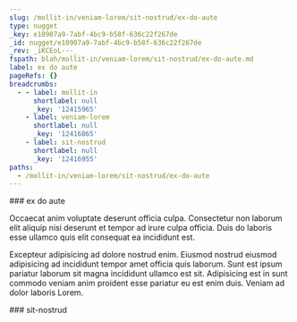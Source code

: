 ```yaml
---
slug: /mollit-in/veniam-lorem/sit-nostrud/ex-do-aute
type: nugget
_key: e10907a9-7abf-4bc9-b58f-636c22f267de
_id: nugget/e10907a9-7abf-4bc9-b58f-636c22f267de
_rev: _iKCEoL---_
fspath: blah/mollit-in/veniam-lorem/sit-nostrud/ex-do-aute.md
label: ex do aute
pageRefs: {}
breadcrumbs:
  - - label: mollit-in
      shortlabel: null
      _key: '12415965'
    - label: veniam-lorem
      shortlabel: null
      _key: '12416865'
    - label: sit-nostrud
      shortlabel: null
      _key: '12416955'
paths:
  - /mollit-in/veniam-lorem/sit-nostrud/ex-do-aute
---
```


<NuggetArea>
<Nugget slug="/mollit-in/veniam-lorem/sit-nostrud/ex-do-aute" type="nugget" _key="e10907a9-7abf-4bc9-b58f-636c22f267de" _id="nugget/e10907a9-7abf-4bc9-b58f-636c22f267de" _rev="_iKCEoL---_" fspath="blah/mollit-in/veniam-lorem/sit-nostrud/ex-do-aute.md" label="ex do aute" paths="/mollit-in/veniam-lorem/sit-nostrud/ex-do-aute">
<NuggetBody>
### ex do aute

Occaecat anim voluptate deserunt officia culpa. Consectetur non laborum elit aliquip nisi deserunt et tempor ad irure culpa officia. Duis do laboris esse ullamco quis elit consequat ea incididunt est.

Excepteur adipisicing ad dolore nostrud enim. Eiusmod nostrud eiusmod adipisicing ad incididunt tempor amet officia quis laborum. Sunt est ipsum pariatur laborum sit magna incididunt ullamco est sit. Adipisicing est in sunt commodo veniam anim proident esse pariatur eu est enim duis. Veniam ad dolor laboris Lorem.

</NuggetBody>
<Breadcrumbs>
<Crumbs>
<Crumb _key="12415965" label="mollit-in" /><Crumb _key="12416865" label="veniam-lorem" /><Crumb _key="12416955" label="sit-nostrud" />
</Crumbs>
</Breadcrumbs>
</Nugget>

<NuggetsInbound>
</NuggetsInbound>
<NuggetsOutbound>
</NuggetsOutbound>
</NuggetArea>
<PassagesInbound>
<Passage direction="inbound" type="passage" _key="12416955" _id="passage/12416955" _rev="_iKCEoK6--A" label="sit-nostrud" passage="sit-nostrud" fspath="blah/mollit-in/veniam-lorem/sit-nostrud" paths="/mollit-in/veniam-lorem/sit-nostrud" slug="/mollit-in/veniam-lorem/sit-nostrud">
<NuggetBody>
### sit-nostrud

</NuggetBody>
<Breadcrumbs>
<Crumbs>
<Crumb _key="12415965" label="mollit-in" /><Crumb _key="12416865" label="veniam-lorem" />
</Crumbs>
</Breadcrumbs>
</Passage>

</PassagesInbound>
<PassagesOutbound>
</PassagesOutbound>